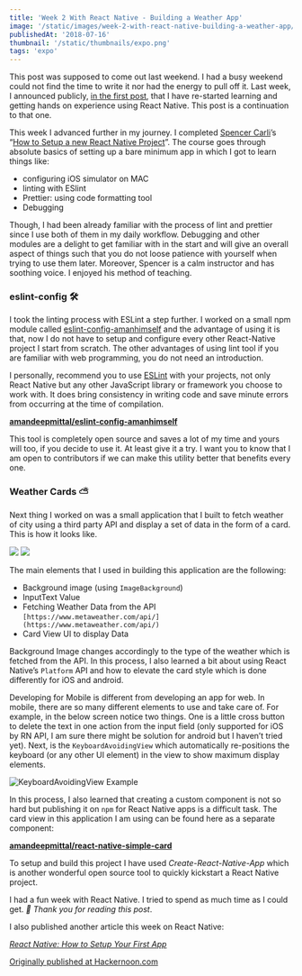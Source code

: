 ```yaml
---
title: 'Week 2 With React Native - Building a Weather App'
image: '/static/images/week-2-with-react-native-building-a-weather-app/images/cover.png'
publishedAt: '2018-07-16'
thumbnail: '/static/thumbnails/expo.png'
tags: 'expo'
---
```


This post was supposed to come out last weekend. I had a busy weekend could not find the time to write it nor had the energy to pull off it. Last week, I announced publicly, [in the first post](https://medium.com/@amanhimself/starting-over-with-react-native-aff0dbdf5909), that I have re-started learning and getting hands on experience using React Native. This post is a continuation to that one.

This week I advanced further in my journey. I completed [Spencer Carli](https://medium.com/u/1ec17560bf99)’s “[How to Setup a new React Native Project](https://learn.handlebarlabs.com/courses/enrolled/253279)”. The course goes through absolute basics of setting up a bare minimum app in which I got to learn things like:

- configuring iOS simulator on MAC
- linting with ESlint
- Prettier: using code formatting tool
- Debugging

Though, I had been already familiar with the process of lint and prettier since I use both of them in my daily workflow. Debugging and other modules are a delight to get familiar with in the start and will give an overall aspect of things such that you do not loose patience with yourself when trying to use them later. Moreover, Spencer is a calm instructor and has soothing voice. I enjoyed his method of teaching.

### eslint-config 🛠

I took the linting process with ESLint a step further. I worked on a small npm module called [eslint-config-amanhimself](https://www.npmjs.com/package/eslint-config-amanhimself) and the advantage of using it is that, now I do not have to setup and configure every other React-Native project I start from scratch. The other advantages of using lint tool if you are familiar with web programming, you do not need an introduction.

I personally, recommend you to use [ESLint](https://eslint.org/) with your projects, not only React Native but any other JavaScript library or framework you choose to work with. It does bring consistency in writing code and save minute errors from occurring at the time of compilation.

[**amandeepmittal/eslint-config-amanhimself**](https://github.com/amandeepmittal/eslint-config-amanhimself)

This tool is completely open source and saves a lot of my time and yours will too, if you decide to use it. At least give it a try. I want you to know that I am open to contributors if we can make this utility better that benefits every one.

### Weather Cards ⛅️

Next thing I worked on was a small application that I built to fetch weather of city using a third party API and display a set of data in the form of a card. This is how it looks like.

![](https://cdn-images-1.medium.com/max/600/1*8sX4gioUkxc6CaCE3IY7fw.png)
![](https://cdn-images-1.medium.com/max/600/1*VLrUivlGwriPsnfMWlwd-w.png)

The main elements that I used in building this application are the following:

- Background image (using `ImageBackground`)
- InputText Value
- Fetching Weather Data from the API `[https://www.metaweather.com/api/](https://www.metaweather.com/api/)`
- Card View UI to display Data

Background Image changes accordingly to the type of the weather which is fetched from the API. In this process, I also learned a bit about using React Native’s `Platform` API and how to elevate the card style which is done differently for iOS and android.

Developing for Mobile is different from developing an app for web. In mobile, there are so many different elements to use and take care of. For example, in the below screen notice two things. One is a little cross button to delete the text in one action from the input field (only supported for iOS by RN API, I am sure there might be solution for android but I haven’t tried yet). Next, is the `KeyboardAvoidingView` which automatically re-positions the keyboard (or any other UI element) in the view to show maximum display elements.

![KeyboardAvoidingView Example](https://cdn-images-1.medium.com/max/800/1*h7Zm66n-FRz63uJ0PPqppw.gif)

In this process, I also learned that creating a custom component is not so hard but publishing it on `npm` for React Native apps is a difficult task. The card view in this application I am using can be found here as a separate component:

[**amandeepmittal/react-native-simple-card**](https://github.com/amandeepmittal/react-native-simple-card)

To setup and build this project I have used _Create-React-Native-App_ which is another wonderful open source tool to quickly kickstart a React Native project.

I had a fun week with React Native. I tried to spend as much time as I could get. _🙏 Thank you for reading this post_.

I also published another article this week on React Native:

[_React Native: How to Setup Your First App_](https://medium.com/@amanhimself/react-native-how-to-setup-your-first-app-a36c450a8a2f)

[Originally published at Hackernoon.com](https://medium.com/hackernoon/week-2-with-react-native-building-a-weather-app-ca50fcfcb1e1)
